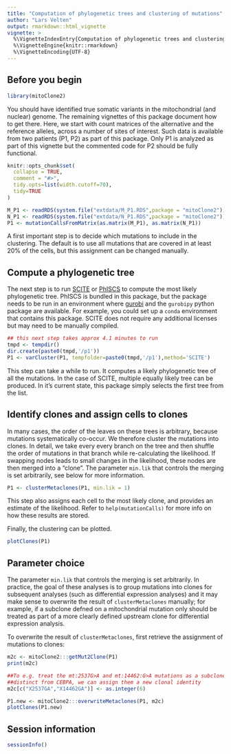 ```yaml
---
title: "Computation of phylogenetic trees and clustering of mutations"
author: "Lars Velten"
output: rmarkdown::html_vignette
vignette: >
  %\VignetteIndexEntry{Computation of phylogenetic trees and clustering of mutations}
  %\VignetteEngine{knitr::rmarkdown}
  %\VignetteEncoding{UTF-8}
---
```


## Before you begin
```r
library(mitoClone2)
```

You should have identified true somatic variants in the mitochondrial
(and nuclear) genome. The remaining vignettes of this package document
how to get there. Here, we start with count matrices of the alternative
and the reference alleles, across a number of sites of interest. Such
data is available from two patients (P1, P2) as part of this package.
Only P1 is analyzed as part of this vignette but the commented code
for P2 should be fully functional.

```r
knitr::opts_chunk$set(
  collapse = TRUE,
  comment = "#>",
  tidy.opts=list(width.cutoff=70),
  tidy=TRUE
)
```

```r
M_P1 <- readRDS(system.file("extdata/M_P1.RDS",package = "mitoClone2"))
N_P1 <- readRDS(system.file("extdata/N_P1.RDS",package = "mitoClone2"))
P1 <- mutationCallsFromMatrix(as.matrix(M_P1), as.matrix(N_P1))
```

A first important step is to decide which mutations to include in the
clustering. The default is to use all mutations that are covered in at
least 20% of the cells, but this assignment can be changed manually.


## Compute a phylogenetic tree

The next step is to run [SCITE](https://github.com/cbg-ethz/SCITE) or
[PhISCS](https://github.com/sfu-compbio/PhISCS) to compute the most likely
phylogenetic tree. PhISCS is bundled in this package, but the package needs
to be run in an environment where [gurobi](https://www.gurobi.com) and the
`gurobipy` python package are available. For example, you could set up a
`conda` environment that contains this package. SCITE does not require any
additional licenses but may need to be manually compiled.

```r
## this next step takes approx 4.1 minutes to run
tmpd <- tempdir()
dir.create(paste0(tmpd,'/p1'))
P1 <- varCluster(P1, tempfolder=paste0(tmpd,'/p1'),method='SCITE')
```

This step can take a while to run. It computes a likely phylogenetic tree of
all the mutations. In the case of SCITE, multiple equally likely tree can be
produced. In it's current state, this package simply selects the first tree
from the list.

## Identify clones and assign cells to clones

In many cases, the order of the leaves on these trees is arbitrary, because
mutations systematically co-occur. We  therefore cluster the mutations into
clones. In detail, we take every every branch on the tree and then shuffle
the order of mutations in that branch while re-calculating the likelihood.
If swapping nodes leads to small changes in the likelihood, these nodes
are then merged into a "clone". The parameter `min.lik` that controls
the merging is set arbitrarily, see below for more information. 

```r
P1 <- clusterMetaclones(P1, min.lik = 1)
```

This step also assigns each cell to the most likely clone, and provides an
estimate of the likelihood. Refer to `help(mutationCalls)` for more info
on how these results are stored.

Finally, the clustering can be plotted.

```r
plotClones(P1)
```

## Parameter choice

The parameter `min.lik` that controls the merging is set arbitrarily. In
practice, the goal of these analyses is to group mutations into clones
for subsequent analyses (such as differential expression analyses) and
it may make sense to overwrite the result of `clusterMetaclones` manually;
for example, if a subclone defned on a mitochondrial mutation only should
be treated as part of a more clearly defined upstream clone for
differential expression analysis.

To overwrite the result of `clusterMetaclones`, first retrieve the
assignment of mutations to clones:
```r
m2c <- mitoClone2:::getMut2Clone(P1)
print(m2c)

##To e.g. treat the mt:2537G>A and mt:14462:G>A mutations as a subclone
##distinct from CEBPA, we can assign them a new clonal identity
m2c[c("X2537GA","X14462GA")] <- as.integer(6)

P1.new <- mitoClone2:::overwriteMetaclones(P1, m2c)
plotClones(P1.new)
```

## Session information
```r
sessionInfo()
```